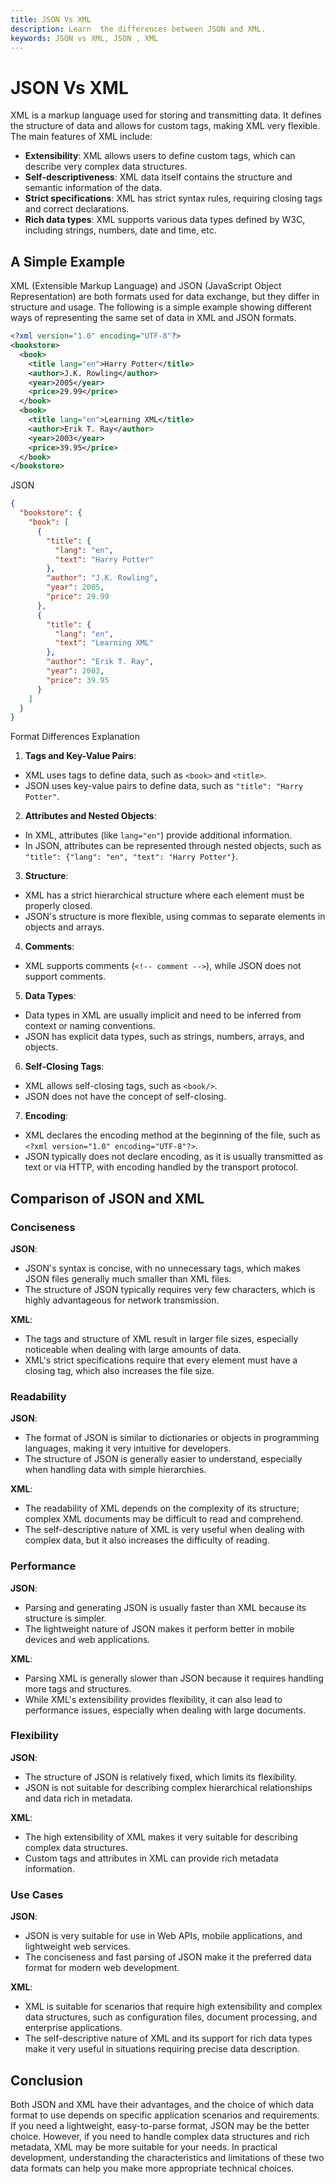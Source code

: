 ```yaml
---
title: JSON Vs XML
description: Learn  the differences between JSON and XML.
keywords: JSON vs XML, JSON , XML
---
```


# JSON Vs XML

XML is a markup language used for storing and transmitting data. It defines the structure of data and allows for custom tags, making XML very flexible. The main features of XML include:

- **Extensibility**: XML allows users to define custom tags, which can describe very complex data structures.
- **Self-descriptiveness**: XML data itself contains the structure and semantic information of the data.
- **Strict specifications**: XML has strict syntax rules, requiring closing tags and correct declarations.
- **Rich data types**: XML supports various data types defined by W3C, including strings, numbers, date and time, etc.

## A Simple Example

XML (Extensible Markup Language) and JSON (JavaScript Object Representation) are both formats used for data exchange, but they differ in structure and usage. The following is a simple example showing different ways of representing the same set of data in XML and JSON formats.


```xml
<?xml version="1.0" encoding="UTF-8"?>
<bookstore>
  <book>
    <title lang="en">Harry Potter</title>
    <author>J.K. Rowling</author>
    <year>2005</year>
    <price>29.99</price>
  </book>
  <book>
    <title lang="en">Learning XML</title>
    <author>Erik T. Ray</author>
    <year>2003</year>
    <price>39.95</price>
  </book>
</bookstore>
```

JSON

```json
{
  "bookstore": {
    "book": [
      {
        "title": {
          "lang": "en",
          "text": "Harry Potter"
        },
        "author": "J.K. Rowling",
        "year": 2005,
        "price": 29.99
      },
      {
        "title": {
          "lang": "en",
          "text": "Learning XML"
        },
        "author": "Erik T. Ray",
        "year": 2003,
        "price": 39.95
      }
    ]
  }
}
```

Format Differences Explanation

1. **Tags and Key-Value Pairs**:
- XML uses tags to define data, such as `<book>` and `<title>`.
- JSON uses key-value pairs to define data, such as `"title": "Harry Potter"`.

2. **Attributes and Nested Objects**:
- In XML, attributes (like `lang="en"`) provide additional information.
- In JSON, attributes can be represented through nested objects, such as `"title": {"lang": "en", "text": "Harry Potter"}`.

3. **Structure**:
- XML has a strict hierarchical structure where each element must be properly closed.
- JSON's structure is more flexible, using commas to separate elements in objects and arrays.

4. **Comments**:
- XML supports comments (`<!-- comment -->`), while JSON does not support comments.

5. **Data Types**:
- Data types in XML are usually implicit and need to be inferred from context or naming conventions.
- JSON has explicit data types, such as strings, numbers, arrays, and objects.

6. **Self-Closing Tags**:
- XML allows self-closing tags, such as `<book/>`.
- JSON does not have the concept of self-closing.

7. **Encoding**:
- XML declares the encoding method at the beginning of the file, such as `<?xml version="1.0" encoding="UTF-8"?>`.
- JSON typically does not declare encoding, as it is usually transmitted as text or via HTTP, with encoding handled by the transport protocol.

## Comparison of JSON and XML

### Conciseness

**JSON**:
- JSON's syntax is concise, with no unnecessary tags, which makes JSON files generally much smaller than XML files.
- The structure of JSON typically requires very few characters, which is highly advantageous for network transmission.

**XML**:
- The tags and structure of XML result in larger file sizes, especially noticeable when dealing with large amounts of data.
- XML's strict specifications require that every element must have a closing tag, which also increases the file size.

### Readability

**JSON**:
- The format of JSON is similar to dictionaries or objects in programming languages, making it very intuitive for developers.
- The structure of JSON is generally easier to understand, especially when handling data with simple hierarchies.

**XML**:
- The readability of XML depends on the complexity of its structure; complex XML documents may be difficult to read and comprehend.
- The self-descriptive nature of XML is very useful when dealing with complex data, but it also increases the difficulty of reading.

### Performance

**JSON**:
- Parsing and generating JSON is usually faster than XML because its structure is simpler.
- The lightweight nature of JSON makes it perform better in mobile devices and web applications.

**XML**:
- Parsing XML is generally slower than JSON because it requires handling more tags and structures.
- While XML's extensibility provides flexibility, it can also lead to performance issues, especially when dealing with large documents.

### Flexibility

**JSON**:
- The structure of JSON is relatively fixed, which limits its flexibility.
- JSON is not suitable for describing complex hierarchical relationships and data rich in metadata.

**XML**:
- The high extensibility of XML makes it very suitable for describing complex data structures.
- Custom tags and attributes in XML can provide rich metadata information.

### Use Cases

**JSON**:
- JSON is very suitable for use in Web APIs, mobile applications, and lightweight web services.
- The conciseness and fast parsing of JSON make it the preferred data format for modern web development.

**XML**:
- XML is suitable for scenarios that require high extensibility and complex data structures, such as configuration files, document processing, and enterprise applications.
- The self-descriptive nature of XML and its support for rich data types make it very useful in situations requiring precise data description.

## Conclusion

Both JSON and XML have their advantages, and the choice of which data format to use depends on specific application scenarios and requirements. If you need a lightweight, easy-to-parse format, JSON may be the better choice. However, if you need to handle complex data structures and rich metadata, XML may be more suitable for your needs. In practical development, understanding the characteristics and limitations of these two data formats can help you make more appropriate technical choices.